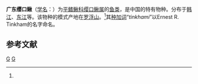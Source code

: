 {{Speciesbox 
| taxon = Formosania tinkhami
| status = NE
| status_system = IUCN3.1
| authority = Herre, 1934<ref name='id6504'>{{cite web| url =http://www.bioinfo.cn/db05/BjdwSpecies.php?action=view&id=6504| title =广东缨口鳅| work =中国动物物种编目数据库| publisher =中国科学院微生物研究所| author =中国科学院动物研究所| accessdate =2009-04-11| deadurl =yes| archiveurl =https://web.archive.org/web/20160305015306/http://www.bioinfo.cn/db05/BjdwSpecies.php?action=view&id=6504| archivedate =2016-03-05}}</ref>
| synonyms =
}}

'''广东缨口鳅'''（[[学名|学名]]：{{lang|la|''Crossostoma tinkhami''}}）为[[平鳍鳅科|平鳍鳅科]][[缨口鳅属|缨口鳅属]]的[[鱼类|鱼类]]，是中国的特有物种。分布于[[韩江|韩江]]、[[东江|东江]]等。该物种的模式产地在[[罗浮山|罗浮山]]。<ref name='id6504'/>其[[种加词|种加词]]“''tinkhami''”以Ernest R. Tinkham的名字命名。

== 参考文献 ==
{{reflist}}

{{Taxonbar|from=Q5799367}}

[[Category:缨口鳅属|G]]
[[Category:1934年描述的鱼类|G]]